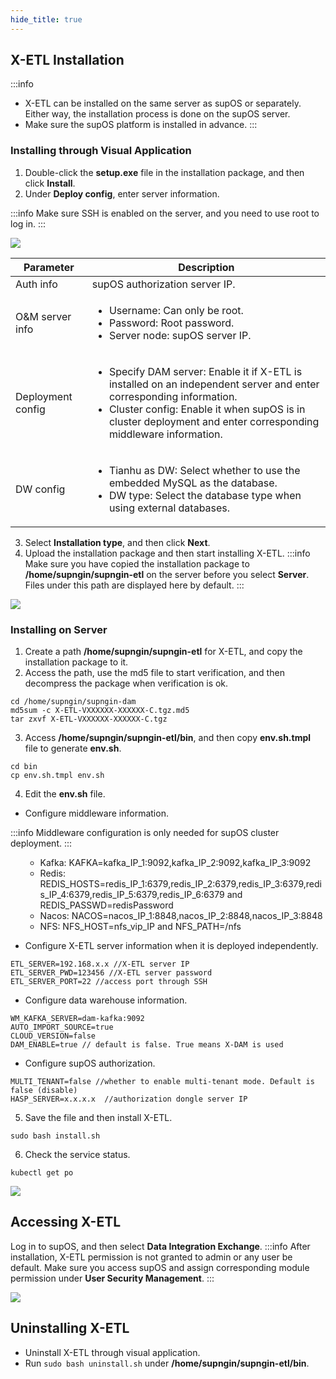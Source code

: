 ```yaml
---
hide_title: true
---
```


## X-ETL Installation
:::info
- X-ETL can be installed on the same server as supOS or separately. Either way, the installation process is done on the supOS server.
- Make sure the supOS platform is installed in advance.
:::

### Installing through Visual Application
1. Double-click the **setup.exe** file in the installation package, and then click **Install**.
2. Under **Deploy config**, enter server information.

:::info
Make sure SSH is enabled on the server, and you need to use root to log in.
:::

![](https://wordpressfreezonex.oss-accelerate.aliyuncs.com/supDAM/2.png)

<table>
  <thead>
    <tr>
      <th>Parameter</th>
      <th>Description</th>
    </tr>
  </thead>
  <tbody>
    <tr>
      <td>Auth info</td>
      <td>supOS authorization server IP.</td>
    </tr>
    <tr>
      <td>O&M server info</td>
      <td>

- Username: Can only be root.
- Password: Root password.
- Server node: supOS server IP.

</td>
    </tr>
    <tr>
      <td>Deployment config</td>
      <td>

- Specify DAM server: Enable it if X-ETL is installed on an independent server and enter corresponding information.
- Cluster config: Enable it when supOS is in cluster deployment and enter corresponding middleware information.

</td>
    </tr>
    <tr>
      <td>DW config</td>
      <td>

- Tianhu as DW: Select whether to use the embedded MySQL as the database.
- DW type: Select the database type when using external databases.

</td>
    </tr>
  </tbody>
</table>

3. Select **Installation type**, and then click **Next**.
4. Upload the installation package and then start installing X-ETL.
:::info
Make sure you have copied the installation package to **/home/supngin/supngin-etl** on the server before you select **Server**. Files under this path are displayed here by default.
:::

![](https://wordpressfreezonex.oss-accelerate.aliyuncs.com/supDAM/3.png)




### Installing on Server
1. Create a path **/home/supngin/supngin-etl** for X-ETL, and copy the installation package to it.
2. Access the path, use the md5 file to start verification, and then decompress the package when verification is ok.
```
cd /home/supngin/supngin-dam
md5sum -c X-ETL-VXXXXXX-XXXXXX-C.tgz.md5
tar zxvf X-ETL-VXXXXXX-XXXXXX-C.tgz
```
3. Access **/home/supngin/supngin-etl/bin**, and then copy **env.sh.tmpl** file to generate **env.sh**.
```
cd bin
cp env.sh.tmpl env.sh
```
4. Edit the **env.sh** file.
- Configure middleware information.

:::info
Middleware configuration is only needed for supOS cluster deployment.
:::

<ul>
<ul>
<li>Kafka: KAFKA=kafka_IP_1:9092,kafka_IP_2:9092,kafka_IP_3:9092</li>
<li>Redis: REDIS_HOSTS=redis_IP_1:6379,redis_IP_2:6379,redis_IP_3:6379,redis_IP_4:6379,redis_IP_5:6379,redis_IP_6:6379 and REDIS_PASSWD=redisPassword</li>
<li>Nacos: NACOS=nacos_IP_1:8848,nacos_IP_2:8848,nacos_IP_3:8848</li>
<li>NFS: NFS_HOST=nfs_vip_IP and NFS_PATH=/nfs</li>
</ul>
</ul>

- Configure X-ETL server information when it is deployed independently.
```
ETL_SERVER=192.168.x.x //X-ETL server IP
ETL_SERVER_PWD=123456 //X-ETL server password
ETL_SERVER_PORT=22 //access port through SSH
```

- Configure data warehouse information.

```
WM_KAFKA_SERVER=dam-kafka:9092
AUTO_IMPORT_SOURCE=true
CLOUD_VERSION=false
DAM_ENABLE=true // default is false. True means X-DAM is used
```

- Configure supOS authorization.
```
MULTI_TENANT=false //whether to enable multi-tenant mode. Default is false (disable)
HASP_SERVER=x.x.x.x  //authorization dongle server IP 
```

5. Save the file and then install X-ETL.
```
sudo bash install.sh
```

6. Check the service status.
```
kubectl get po
```

![](https://wordpressfreezonex.oss-accelerate.aliyuncs.com/supETL/1.png)


## Accessing X-ETL
Log in to supOS, and then select **Data Integration Exchange**.
:::info
After installation, X-ETL permission is not granted to admin or any user be default. Make sure you access supOS and assign corresponding module permission under **User Security Management**.
:::

![](https://wordpressfreezonex.oss-accelerate.aliyuncs.com/supETL/2.png)


## Uninstalling X-ETL
- Uninstall X-ETL through visual application.
- Run `sudo bash uninstall.sh` under **/home/supngin/supngin-etl/bin**.
